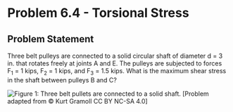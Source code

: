 # Problem 6.4 - Torsional Stress {.unnumbered}

## Problem Statement
Three belt pulleys are connected to a solid circular shaft of diameter d = 3 in. that rotates freely at joints A and E. The pulleys are subjected to forces F<sub>1</sub> = 1 kips, F<sub>2</sub> = 1 kips, and F<sub>3</sub> = 1.5 kips. What is the maximum shear stress in the shaft between pulleys B and C?


![Figure 1: Three belt pullets are connected to a solid shaft.](images/276.png){fig-alt="Three belt pullets are connected to a solid shaft. The shaft is dixed at points A and E. F[1] is applied at the first pulley, or point B. F[2] is applied at the second pulley or point C. F[3] is applied at the third pulley or point D.  The shaft has diameter d."}
\[Problem adapted from © Kurt Gramoll CC BY NC-SA 4.0\]